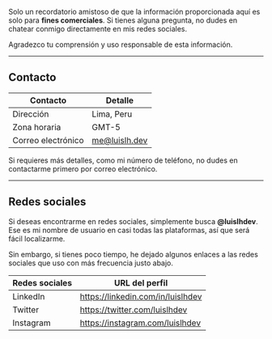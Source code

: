 Solo un recordatorio amistoso de que la información proporcionada aquí es solo para **fines comerciales**. Si tienes alguna pregunta, no dudes en chatear conmigo directamente en mis redes sociales.

Agradezco tu comprensión y uso responsable de esta información.

---

## Contacto

| Contacto           | Detalle       |
| ------------------ | ------------- |
| Dirección          | Lima, Peru    |
| Zona horaria       | GMT-5         |
| Correo electrónico | me@luislh.dev |

Si requieres más detalles, como mi número de teléfono, no dudes en contactarme primero por correo electrónico.

---

## Redes sociales

Si deseas encontrarme en redes sociales, simplemente busca **@luislhdev**. Ese es mi nombre de usuario en casi todas las plataformas, así que será fácil localizarme.

Sin embargo, si tienes poco tiempo, he dejado algunos enlaces a las redes sociales que uso con más frecuencia justo abajo.

| Redes sociales | URL del perfil                    |
| -------------- | --------------------------------- |
| LinkedIn       | https://linkedin.com/in/luislhdev |
| Twitter        | https://twitter.com/luislhdev     |
| Instagram      | https://instagram.com/luislhdev   |

